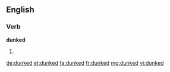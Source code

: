 ==English==

===Verb===
'''dunked'''

# {{en-past of|dunk}}

[[de:dunked]]
[[et:dunked]]
[[fa:dunked]]
[[fr:dunked]]
[[mg:dunked]]
[[vi:dunked]]